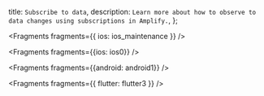   title: `Subscribe to data`,
  description: `Learn more about how to observe to data changes using subscriptions in Amplify.`,
};


<Fragments fragments={{ ios: ios_maintenance }} />


<Fragments fragments={{ios: ios0}} />


<Fragments fragments={{android: android1}} />


<Fragments fragments={{ flutter: flutter3 }} />
